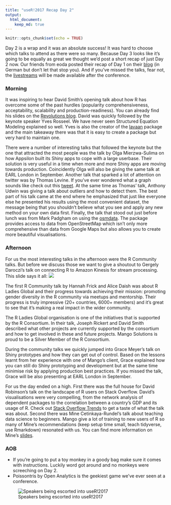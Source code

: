 ```yaml
---
title: "useR!2017 Recap Day 2"
output: 
  html_document:
    keep_md: true
---
```


```r
knitr::opts_chunk$set(echo = TRUE)
```

Day 2 is a wrap and it was an absolute success! It was hard to choose which talks to attend as there were so many. Because Day 3 looks like it's going to be equally as great we thought we'd post a short recap of just Day 2 now. Our friends from eoda posted their recap of Day 1 on their [blog](https://blog.eoda.de/2017/07/05/die-highlights-der-user-2017-der-tutorial-tuesday/) (in German but don't let that stop you). And if you've missed the talks, fear not, the [livestreams](https://user2017.brussels/livestream) will be made available after the conference. 

### Morning
It was inspiring to hear David Smith's opening talk about how R has overcome some of the past hurdles (popularity comprehensiveness, acceptability, scalability and production-readiness). You can already find his slides on the [Revolutions blog](http://blog.revolutionanalytics.com/2017/07/how-perceptions-of-r-have-changed.html). David was quickly followed by the keynote speaker Yves Rosseel. We have never seen Structured Equation Modeling explained so well. Yves is also the creator of the [lavaan](https://cran.r-project.org/web/packages/lavaan/index.html) package and the main takeaway there was that it is easy to create a package but very hard to maintain one.

There were a number of interesting talks that followed the keynote but the one that attracted the most people was the talk by Olga Mierzwa-Sulima on how Appsilon built its Shiny apps to cope with a large userbase. Their solution is very useful in a time when more and more Shiny apps are moving towards production. Coincidently Olga will also be giving the same talk at EARL London in September. Another talk that sparked a lot of attention on twitter was by Thomas Levine. If you've ever wondered what a graph sounds like check out this [tweet](https://twitter.com/drob/status/882534378471124996). At the same time as Thomas' talk, Anthony Udwin was giving a talk about outliers and how to detect them. The best part of his talk came at the end where he emphasized that just like everyone else he presented his results using the most convenient dataset, the message being that you shouldn't believe what you see and apply any new method on your own data first. Finally, the  talk that stood out just before lunch was from Mark Padgham on using the [osmdata](https://cran.r-project.org/web/packages/osmdata/index.html). The package provides access to data from OpenStreetMap which isn't only more comprehensive than data from Google Maps but also allows you to create more beautiful visualisations.

### Afternoon

For us the most interesting talks in the afternoon were the R Community talks. But before we discuss those we want to give a shoutout to Gergely Daroczi's talk on connecting R to Amazon Kinesis for stream processing. This slide says it all:
![](IMG_20170705_150727.png)

The first R Community talk by Hannah Frick and Alice Daish was about R Ladies Global and their progress towards achieving their mission: promoting gender diversity in the R community via meetups and mentorship. Their progress is truly impressive (20+ countries, 6000+ members) and it's great to see that it's making a real impact in the wider community. 

The R Ladies Global organisation is one of the initiatives that is supported by the R Consortium. In their talk, Joseph Rickert and David Smith described what other projects are currently supported by the consortium and how to get involved in these and future projects. Mango Solutions is proud to be a Silver Member of the R Consortium.

During the community talks we quickly jumped into Grace Meyer's talk on Shiny prototypes and how they can get out of control. Based on the lessons learnt from her experience with one of Mango's client, Grace explained how you can still do Shiny prototyping and development but at the same time minimise risk by applying production best practices. If you missed the talk, Grace will be also presenting at EARL London in September.

For us the day ended on a high. First there was the full house for David Robinson's talk on the landscape of R users on Stack Overflow. David's visualisations were very compelling, from the network analysis of dependent packages to the correlation between a country's GDP and its usage of R. Check out [Stack Overflow Trends](https://insights.stackoverflow.com/trends) to get a taste of what the talk was about. Second there was Mine Cetinkaya-Rundel's talk about teaching data science to beginners. Mango give a lot of training to new users of R so many of Mine's recommendations (keep setup time small, teach tidyverse, use Rmarkdown) resonated with us. You can find more information on Mine's [slides](https://github.com/mine-cetinkaya-rundel/2017-07-05-teach-ds-to-new-user). 

### AOB

* If you're going to put a toy monkey in a goody bag make sure it comes with instructions. Luckily word got around and no monkeys were screeching on Day 2.
* Poissontris by Open Analytics is the geekiest game we've ever seen at a conference.

![Speakers being escorted into useR!2017](IMG_20170705_220419.png)




